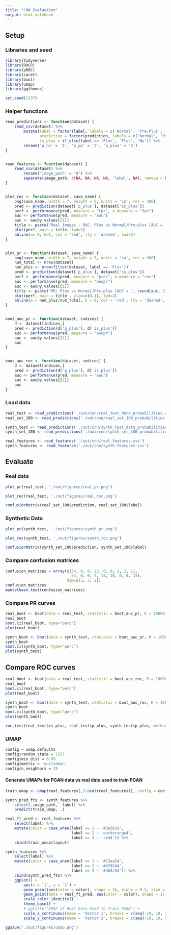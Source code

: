 ```yaml
---
title: "CNN Evaluation"
output: html_notebook
---
```



## Setup

### Libraries and seed
```r
library(tidyverse)
library(ROCR)
library(pROC)
library(caret)
library(boot)
library(umap)
library(ggthemes)

set.seed(1337)
```


### Helper functions
```r
read_predictions <- function(dataset) {
    read_csv(dataset) %>%
        mutate(label = factor(label, labels = c('Normal', 'Pre-Plus', 'Plus')),
               prediction = factor(prediction, labels = c('Normal', 'Pre-Plus', 'Plus')),
               is_plus = if_else(label == 'Plus', 'Plus', 'No')) %>%
        rename('p_no' = '1', 'p_pp' = '2', 'p_plus' = '3')
}


read_features <- function(dataset) {
    read_csv(dataset) %>%
        rename('image_path' = '0') %>%
        separate(image_path, c(NA, NA, NA, NA, 'label', NA), remove = FALSE, sep = '/')
}


plot_roc <- function(dataset, save_name) {
    png(save_name, width = 7, height = 5, units = 'in', res = 300)
    pred <- prediction(dataset['p_plus'], dataset['is_plus'])
    perf <- performance(pred, measure = "tpr", x.measure = "fpr")
    auc <- performance(pred, measure = "auc")
    auc <- auc@y.values[[1]]
    title <- paste('Real Images - ROC: Plus vs Normal/Pre-plus [AUC = ', round(auc, 3), ']', sep = '')
    plot(perf, main = title, lwd=2)
    abline(a= 0, b=1, col = 'red', lty = 'dashed', lwd=2)
}


plot_pr <- function(dataset, save_name) {
    png(save_name, width = 7, height = 5, units = 'in', res = 300)
    num_total <- nrow(dataset)
    num_plus <- nrow(filter(dataset, label == 'Plus'))
    pred <- prediction(dataset['p_plus'], dataset['is_plus'])
    perf <- performance(pred, measure = "prec", x.measure = "rec")
    auc <- performance(pred, measure = "aucpr")
    auc <- auc@y.values[[1]]
    title <- paste('PR: Plus vs Normal/Pre-plus [AUC = ', round(auc, 3), ']', sep = '')
    plot(perf, main = title , ylim=c(0,1), lwd=2)
    abline(a = num_plus/num_total, b = 0, col = 'red', lty = 'dashed', lwd=2)
}


boot_auc_pr <- function(dataset, indices) {
    d <- dataset[indices,]
    pred <- prediction(d['p_plus'], d['is_plus'])
    auc <- performance(pred, measure = "aucpr")
    auc <- auc@y.values[[1]]
    auc
}


boot_auc_roc <- function(dataset, indices) {
    d <- dataset[indices,]
    pred <- prediction(d['p_plus'], d['is_plus'])
    auc <- performance(pred, measure = "auc")
    auc <- auc@y.values[[1]]
    auc
}
```


### Load data
```r
real_test <- read_predictions('./out/cnn/real_test_data_probabilities.csv')
real_set_100 <- read_predictions('./out/cnn/real_set_100_probabilities.csv')

synth_test <- read_predictions('./out/cnn/synth_test_data_probabilities.csv')
synth_set_100 <- read_predictions('./out/cnn/synth_set_100_probabilities.csv')

real_features <- read_features('./out/cnn/real_features.csv')
synth_features <- read_features('./out/cnn/synth_features.csv')
```


## Evaluate

### Real data
```r
plot_pr(real_test, './out/figures/real_pr.png')
```

```r
plot_roc(real_test, './out/figures/real_roc.png')
```

```r
confusionMatrix(real_set_100$prediction, real_set_100$label)
```


### Synthetic Data
```r
plot_pr(synth_test, './out/figures/synth_pr.png')
```

```r
plot_roc(synth_test, './out/figures/synth_roc.png')
```

```r
confusionMatrix(synth_set_100$prediction, synth_set_100$label)
```


### Compare confusion matrices
```r
confusion_matrices = array(c(54, 0, 0, 25, 6, 0, 2, 2, 11,
                             54, 0, 0, 7, 14, 10, 0, 0, 15),
                           dim=c(3, 3, 2))
confusion_matrices
mantelhaen.test(confusion_matrices)
```

### Compare PR curves
``` r
real_boot <- boot(data = real_test, statistic = boot_auc_pr, R = 10000, sim = 'ordinary')
real_boot
boot.ci(real_boot, type="perc")
plot(real_boot)
```

``` r
synth_boot <- boot(data = synth_test, statistic = boot_auc_pr, R = 10000, sim = 'ordinary')
synth_boot
boot.ci(synth_boot, type="perc")
plot(synth_boot)
```




## Compare ROC curves
``` r
real_boot <- boot(data = real_test, statistic = boot_auc_roc, R = 10000, sim = 'ordinary')
real_boot
boot.ci(real_boot, type="perc")
plot(real_boot)
```

``` r
synth_boot <- boot(data = synth_test, statistic = boot_auc_roc, R = 10000, sim = 'ordinary')
synth_boot
boot.ci(synth_boot, type="perc")
plot(synth_boot)
```

```r
roc.test(real_test$is_plus, real_test$p_plus, synth_test$p_plus, method = 'delong')
```



### UMAP
```r
config = umap.defaults
config$random_state = 1337
config$min_dist = 0.99
config$metric = 'euclidean'
config$n_neighbors = 25
```


#### Generate UMAPs for PGAN data vs real data used to train PGAN
```r
train_umap <- umap(real_features[,3:ncol(real_features)], config = config)
```


```r
synth_pred_fts <- synth_features %>%
    select(-image_path, -label) %>%
    predict(train_umap, .)
```


```r
real_ft_pred <- real_features %>%
    select(label) %>%
    mutate(color = case_when(label == 1 ~ '#3e5629',
                             label == 2 ~ 'darkorange4',
                             label == 3 ~ 'red4')) %>%
    cbind(train_umap$layout)

synth_features %>%
    select(label) %>%
    mutate(color = case_when(label == 1 ~ '#73aa54',
                             label == 2 ~ '#df8244',
                             label == 3 ~ '#d84c54')) %>%
    cbind(synth_pred_fts) %>%
    ggplot() +
        aes(x = `1`, y = `2`) +
        geom_point(aes(color = color), shape = 16, alpha = 0.5, size = 2) +
        geom_point(data = real_ft_pred, aes(color = color), shape = 17, size = 1.5) +
        scale_color_identity() +
        theme_base() +
        # ggtitle('UMAP of Real Data Used to Train PGAN') +
        scale_x_continuous(name = 'Vector 1', breaks = c(seq(-10, 10, 4))) +
        scale_y_continuous(name = 'Vector 2', breaks = c(seq(-10, 10, 4)))

ggsave('./out/figures/umap.png')
```
